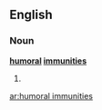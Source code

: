 ==English==

===Noun===
'''[[humoral]] [[immunity|immunities]]'''

# {{plural of|[[humoral immunity]]}}

[[ar:humoral immunities]]